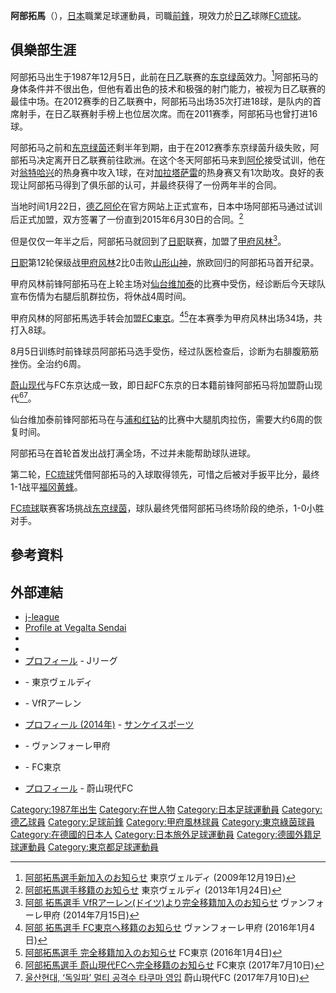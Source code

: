{{Infobox football biography
| name = 阿部拓馬
| fullname = Takuma Abe
| image = Abe_Takuma.jpg
| birth_date = {{Birth date and age|1987|12|5|df=y}}
| birth_place = {{JPN}}[[東京都|東京都]][[小平市|小平市]]
| height = {{height|m=1.71}}
| position = [[前鋒|前鋒]]
| currentclub = [[FC琉球|FC琉球]]
| clubnumber = 16
| youthyears1 = 2006–2010
| youthclubs1 = [[法政大學_(日本)|法政大學]]
| years1 = 2010–2012
| clubs1 = [[東京綠茵|東京綠茵]]
| caps1  = 93
| goals1 = 37
| years2 = 2013–2014
| clubs2 = [[阿倫足球俱樂部|阿倫]]
| caps2  = 14
| goals2 = 2
| years3 = 2014–2015
| clubs3 = [[甲府風林|甲府風林]]
| caps3  = 44
| goals3 = 6
| years4 = 2016–2017
| clubs4 = [[FC東京|FC東京]]
| caps4  = 21
| goals4 = 1
| years5 = 2017
| clubs5 = [[蔚山現代|蔚山現代]]
| caps5  = 12
| goals5 = 1
| years6 = 2018–2019
| clubs6 = [[仙台維加泰|仙台維加泰]]
| caps6  = 31
| goals6 = 2
| years7 = 2020–
| clubs7 = [[FC琉球|FC琉球]]
| caps7  = 63
| goals7 = 19
| club-update = 2021年12月4日
}}
'''阿部拓馬'''（{{Bd|1987年|12月5日||}}），[[日本|日本]]職業足球運動員，司職[[前鋒|前鋒]]，現效力於[[日本職業足球乙級聯賽|日乙]]球隊[[FC琉球|FC琉球]]。

==俱樂部生涯==
阿部拓马出生于1987年12月5日，此前在[[日乙|日乙]]联赛的[[东京绿茵|东京绿茵]]效力。<ref name="tv2009">[http://www.verdy.co.jp/topics/topteam-news/topteam-news-2009/2009121-2.html 阿部拓馬選手新加入のお知らせ] {{Wayback|url=http://www.verdy.co.jp/topics/topteam-news/topteam-news-2009/2009121-2.html |date=20160216185158 }} 東京ヴェルディ (2009年12月19日)</ref>阿部拓马的身体条件并不很出色，但他有着出色的技术和极强的射门能力，被视为日乙联赛的最佳中场。在2012赛季的日乙联赛中，阿部拓马出场35次打进18球，是队内的首席射手，在日乙联赛射手榜上也位居次席。而在2011赛季，阿部拓马也曾打进16球。

阿部拓马之前和[[东京绿茵|东京绿茵]]还剩半年到期，由于在2012赛季东京绿茵升级失败，阿部拓马决定离开日乙联赛前往欧洲。在这个冬天阿部拓马来到[[阿伦|阿伦]]接受试训，他在对[[翁特哈兴|翁特哈兴]]的热身赛中攻入1球，在对[[加拉塔萨雷|加拉塔萨雷]]的热身赛又有1次助攻。良好的表现让阿部拓马得到了俱乐部的认可，并最终获得了一份两年半的合同。

当地时间1月22日，[[德乙|德乙]][[阿伦|阿伦]]在官方网站上正式宣布，日本中场阿部拓马通过试训后正式加盟，双方签署了一份直到2015年6月30日的合同。<ref>[http://www.verdy.co.jp/lancelot/cms/siteuser/newsdetail/user_id/f98c078b5e46cce02fd686fadbff9929/id/9514ade4d73e62c8c1ccd6dad2c2e328 阿部拓馬選手移籍のお知らせ] {{Wayback|url=http://www.verdy.co.jp/lancelot/cms/siteuser/newsdetail/user_id/f98c078b5e46cce02fd686fadbff9929/id/9514ade4d73e62c8c1ccd6dad2c2e328 |date=20180627173031 }} 東京ヴェルディ (2013年1月24日)</ref>

但是仅仅一年半之后，阿部拓马就回到了[[日职|日职]]联赛，加盟了[[甲府风林|甲府风林]]<ref name="vfk2014">[http://www.ventforet.jp/news/press_release/507134 阿部 拓馬選手 VfRアーレン(ドイツ)より完全移籍加入のお知らせ] {{Wayback|url=http://www.ventforet.jp/news/press_release/507134 |date=20160304054238 }} ヴァンフォーレ甲府 (2014年7月15日)</ref>。

[[日职|日职]]第12轮保级战[[甲府风林|甲府风林]]2比0击败[[山形山神|山形山神]]，旅欧回归的阿部拓马首开纪录。

甲府风林前锋阿部拓马在上轮主场对[[仙台维加泰|仙台维加泰]]的比赛中受伤，经诊断后今天球队宣布伤情为右腿后肌群拉伤，将休战4周时间。

甲府风林的阿部拓馬选手转会加盟[[FC東京|FC東京]]。<ref>[http://www.ventforet.jp/news/press_release/510498 阿部 拓馬選手 FC東京へ移籍のお知らせ] {{Wayback|url=http://www.ventforet.jp/news/press_release/510498 |date=20190517180708 }} ヴァンフォーレ甲府 (2016年1月4日)</ref><ref name="fct2016">[http://www.fctokyo.co.jp/226938/ 阿部拓馬選手 完全移籍加入のお知らせ] {{Wayback|url=http://www.fctokyo.co.jp/226938/ |date=20161116043751 }} FC東京 (2016年1月4日)</ref>在本赛季为甲府风林出场34场，共打入8球。

8月5日训练时前锋球员阿部拓马选手受伤，经过队医检查后，诊断为右腓腹筋筋挫伤。全治约6周。 ​

[[蔚山现代|蔚山现代]]与FC东京达成一致，即日起FC东京的日本籍前锋阿部拓马将加盟蔚山现代<ref>[http://www.fctokyo.co.jp/?p=267229 阿部拓馬選手 蔚山現代FCへ完全移籍のお知らせ] {{Wayback|url=http://www.fctokyo.co.jp/?p=267229 |date=20170714125951 }} FC東京 (2017年7月10日)</ref><ref name="uhfc2017">[http://www.uhfc.tv/main/pub/bbs/data_view.php?num=48988 울산현대, ‘독일파’ 멀티 공격수 타쿠마 영입]{{Dead link|date=2020年4月 |bot=InternetArchiveBot |fix-attempted=yes }} 蔚山現代FC (2017年7月10日){{Ko icon}}</ref>。

仙台维加泰前锋阿部拓马在与[[浦和红钻|浦和红钻]]的比赛中大腿肌肉拉伤，需要大约6周的恢复时间。

阿部拓马在首轮首发出战打满全场，不过并未能帮助球队进球。

第二轮，[[FC琉球|FC琉球]]凭借阿部拓马的入球取得领先，可惜之后被对手扳平比分，最终1-1战平[[福冈黄蜂|福冈黄蜂]]。

[[FC琉球|FC琉球]]联赛客场挑战[[东京绿茵|东京绿茵]]，球队最终凭借阿部拓马终场阶段的绝杀，1-0小胜对手。

==參考資料==
{{Reflist}}

==外部連結==
*[https://web.archive.org/web/20150130162834/http://www.j-league.or.jp/data/view.php?c=tokyov&t=player&g=j2&y=2011 j-league] {{Jp icon}}
*[https://web.archive.org/web/20181215171634/http://www.vegalta.co.jp/topteam/profile_top/player20.html Profile at Vegalta Sendai]
*{{J.League player|10853}}
*{{Fussballdaten|abetakuma}}
*[http://data.j-league.or.jp/SFIX04/?player_id=10853 プロフィール] {{Wayback|url=http://data.j-league.or.jp/SFIX04/?player_id=10853 |date=20210519003104 }} - Jリーグ
*{{Wayback|date=20121214041739|url=http://www.verdy.co.jp/itemview/template31_1_101.html|title=プロフィール (2012年)}} - 東京ヴェルディ
*{{Wayback|date=20131114021141|url=http://www.vfr-aalen.de/unterseiten/saison/1mannschaft/portrait.php?sid=58|title=プロフィール (2013年)}} - VfRアーレン{{De icon}}
*[http://www.sanspo.com/soccer/japanese/abe/profile.html プロフィール (2014年)] {{Wayback|url=http://www.sanspo.com/soccer/japanese/abe/profile.html |date=20160216085300 }} - [[サンケイスポーツ|サンケイスポーツ]]
*{{Wayback|date=20150304041119|url=http://www.ventforet.jp/clubs/698/top_player?club=27|title=プロフィール (2015年)}} - ヴァンフォーレ甲府
*{{Wayback|date=20170710060328|url=http://www.fctokyo.co.jp/?p=228037|title=プロフィール (2017年)}} - FC東京
*[http://www.uhfc.tv/main/pub/player/p_pr_player_1.php?no=175 プロフィール]{{Dead link|date=2020年4月 |bot=InternetArchiveBot |fix-attempted=yes }} - 蔚山現代FC{{Ko icon}}

[[Category:1987年出生|Category:1987年出生]]
[[Category:在世人物|Category:在世人物]]
[[Category:日本足球運動員|Category:日本足球運動員]]
[[Category:德乙球員|Category:德乙球員]]
[[Category:足球前鋒|Category:足球前鋒]]
[[Category:甲府風林球員|Category:甲府風林球員]]
[[Category:東京綠茵球員|Category:東京綠茵球員]]
[[Category:在德國的日本人|Category:在德國的日本人]]
[[Category:日本旅外足球運動員|Category:日本旅外足球運動員]]
[[Category:德國外籍足球運動員|Category:德國外籍足球運動員]]
[[Category:東京都足球運動員|Category:東京都足球運動員]]